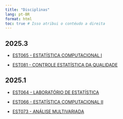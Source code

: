 ```yaml
---
title: "Disciplinas"
lang: pt-BR
format: html
toc: true # Isso atribui o contéudo a direita
---
```


## 2025.3

-   [EST065 - ESTATÍSTICA COMPUTACIONAL I](../disciplinas/EST065/est065.html)

-   [EST081 - CONTROLE ESTATÍSTICA DA QUALIDADE](../disciplinas/EST081/est081.html)




## 2025.1

-   [EST064 - LABORATÓRIO DE ESTATÍSTICA](../disciplinas/EST064/est064.html)

-   [EST066 - ESTATÍSTICA COMPUTACIONAL II](../disciplinas/EST066/est066.html)

-   [EST073 - ANÁLISE MULTIVARIADA](../disciplinas/EST073/est073.html)
